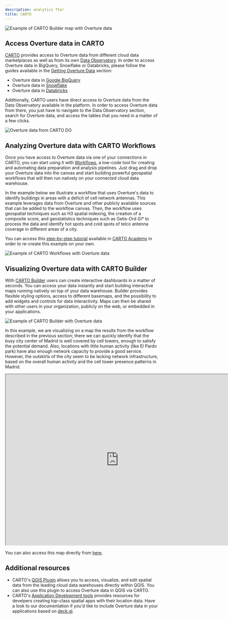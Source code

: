 ```yaml
---
description: analytics ftw!
title: CARTO
---
```


![Example of CARTO Builder map with Overture data](/img/examples/CARTO_overture_map.png)

## Access Overture data in CARTO

[CARTO](https://carto.com/) provides access to Overture data from different cloud data marketplaces as well as from its own [Data Observatory](https://carto.com/spatial-data-catalog/browser). In order to access Overture data in BigQuery, Snowflake or Databricks, please follow the guides available in the [Getting Overture Data](../getting-data/) section:

- Overture data in [Google BigQuery](/getting-data/data-mirrors/bigquery/)
- Overture data in [Snowflake](/getting-data/data-mirrors/snowflake/)
- Overture data in [Databricks](/getting-data/data-mirrors/databricks/)

Additionally, CARTO users have direct access to Overture data from the Data Observatory available in the platform. In order to access Overture data from there, you just have to navigate to the Data Observatory section, search for Overture data, and access the tables that you need in a matter of a few clicks.

![Overture data from CARTO DO](/img/examples/CARTO_DO.gif)

## Analyzing Overture data with CARTO Workflows

Once you have access to Overture data via one of your connections in CARTO, you can start using it with [Workflows](https://carto.com/workflows), a low-code tool for creating and automating data preparation and analysis pipelines. Just drag and drop your Overture data into the canvas and start building powerful geospatial workflows that will then run natively on your connected cloud data warehouse.

In the example below we illustrate a workflow that uses Overture's data to identify buildings in areas with a deficit of cell network antennas. This example leverages data from Overture and other publicly available sources that can be added to the workflow canvas. Then, the workflow uses geospatial techniques such as H3 spatial indexing, the creation of a composite score, and geostatistics techniques such as Getis-Ord Gi* to process the data and identify hot spots and cold spots of telco antenna coverage in different areas of a city.

You can access this [step-by-step tutorial](https://academy.carto.com/creating-workflows/step-by-step-tutorials/identify-buildings-in-areas-with-a-deficit-of-cell-network-antennas) available in [CARTO Academy](https://academy.carto.com/) in order to re-create this example on your own.

![Example of CARTO Workflows with Overture data](/img/examples/CARTO_Workflows.gif)

## Visualizing Overture data with CARTO Builder

With [CARTO Builder](https://carto.com/builder) users can create interactive dashboards in a matter of seconds. You can access your data instantly and start building interactive maps running natively on top of your data warehouse. Builder provides flexible styling options, access to different basemaps, and the possibility to add widgets and controls for data interactivity. Maps can then be shared with other users in your organization, publicly on the web, or embedded in your applications.

![Example of CARTO Builder with Overture data](/img/examples/CARTO_Builder.gif)

In this example, we are visualizing on a map the results from the workflow described in the previous section; there we can quickly identify that the busy city center of Madrid is well covered by cell towers, enough to satisfy the potential demand. Also, locations with little human activity (like El Pardo park) have also enough network capacity to provide a good service. However, the outskirts of the city seem to be lacking network infrastructure, based on the overall human activity and the cell tower presence patterns in Madrid.

<iframe width="740px" height="560px" src="https://clausa.app.carto.com/map/8b7754af-4810-471b-836c-d1b99742021c"></iframe>

You can also access this map directly from [here](https://clausa.app.carto.com/map/8b7754af-4810-471b-836c-d1b99742021c).

## Additional resources

- CARTO's [QGIS Plugin](https://docs.carto.com/data-and-analysis/carto-qgis-plugin) allows you to access, visualize, and edit spatial data from the leading cloud data warehouses directly within QGIS. You can also use this plugin to access Overture data in QGIS via CARTO.
- CARTO's [Application Development tools](https://docs.carto.com/carto-for-developers/overview) provides resources for develpers creating top-class spatial apps with their location data. Have a look to our documentation if you'd like to include Overture data in your applications based on [deck.gl](https://deck.gl/).
